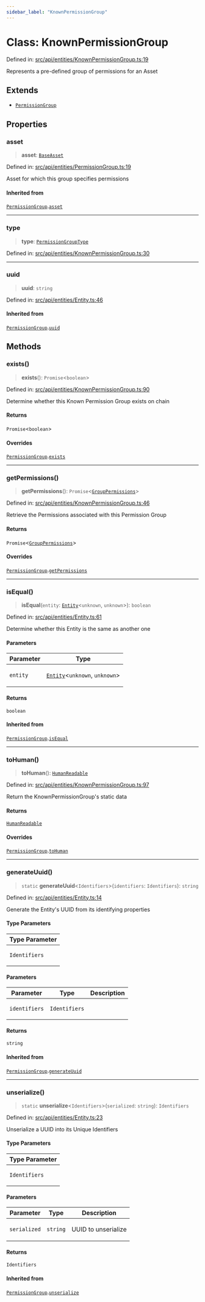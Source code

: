 ```yaml
---
sidebar_label: "KnownPermissionGroup"
---
```


# Class: KnownPermissionGroup

Defined in: [src/api/entities/KnownPermissionGroup.ts:19](https://github.com/PolymeshAssociation/polymesh-sdk/blob/bee6a2fe7a8ce5db42a6982e793782182cde2153/src/api/entities/KnownPermissionGroup.ts#L19)

Represents a pre-defined group of permissions for an Asset

## Extends

- [`PermissionGroup`](../../PermissionGroup/classes/PermissionGroup.mdx)

## Properties

### asset

> **asset**: [`BaseAsset`](../../Asset/Base/BaseAsset/classes/BaseAsset.mdx)

Defined in: [src/api/entities/PermissionGroup.ts:19](https://github.com/PolymeshAssociation/polymesh-sdk/blob/bee6a2fe7a8ce5db42a6982e793782182cde2153/src/api/entities/PermissionGroup.ts#L19)

Asset for which this group specifies permissions

#### Inherited from

[`PermissionGroup`](../../PermissionGroup/classes/PermissionGroup.mdx).[`asset`](../../PermissionGroup/classes/PermissionGroup.mdx#asset)

***

### type

> **type**: [`PermissionGroupType`](../../types/enumerations/PermissionGroupType.mdx)

Defined in: [src/api/entities/KnownPermissionGroup.ts:30](https://github.com/PolymeshAssociation/polymesh-sdk/blob/bee6a2fe7a8ce5db42a6982e793782182cde2153/src/api/entities/KnownPermissionGroup.ts#L30)

***

### uuid

> **uuid**: `string`

Defined in: [src/api/entities/Entity.ts:46](https://github.com/PolymeshAssociation/polymesh-sdk/blob/bee6a2fe7a8ce5db42a6982e793782182cde2153/src/api/entities/Entity.ts#L46)

#### Inherited from

[`PermissionGroup`](../../PermissionGroup/classes/PermissionGroup.mdx).[`uuid`](../../PermissionGroup/classes/PermissionGroup.mdx#uuid)

## Methods

### exists()

> **exists**(): `Promise`\<`boolean`\>

Defined in: [src/api/entities/KnownPermissionGroup.ts:90](https://github.com/PolymeshAssociation/polymesh-sdk/blob/bee6a2fe7a8ce5db42a6982e793782182cde2153/src/api/entities/KnownPermissionGroup.ts#L90)

Determine whether this Known Permission Group exists on chain

#### Returns

`Promise`\<`boolean`\>

#### Overrides

[`PermissionGroup`](../../PermissionGroup/classes/PermissionGroup.mdx).[`exists`](../../PermissionGroup/classes/PermissionGroup.mdx#exists)

***

### getPermissions()

> **getPermissions**(): `Promise`\<[`GroupPermissions`](../../types/type-aliases/GroupPermissions.mdx)\>

Defined in: [src/api/entities/KnownPermissionGroup.ts:46](https://github.com/PolymeshAssociation/polymesh-sdk/blob/bee6a2fe7a8ce5db42a6982e793782182cde2153/src/api/entities/KnownPermissionGroup.ts#L46)

Retrieve the Permissions associated with this Permission Group

#### Returns

`Promise`\<[`GroupPermissions`](../../types/type-aliases/GroupPermissions.mdx)\>

#### Overrides

[`PermissionGroup`](../../PermissionGroup/classes/PermissionGroup.mdx).[`getPermissions`](../../PermissionGroup/classes/PermissionGroup.mdx#getpermissions)

***

### isEqual()

> **isEqual**(`entity`: [`Entity`](../../Entity/classes/Entity.mdx)\<`unknown`, `unknown`\>): `boolean`

Defined in: [src/api/entities/Entity.ts:61](https://github.com/PolymeshAssociation/polymesh-sdk/blob/bee6a2fe7a8ce5db42a6982e793782182cde2153/src/api/entities/Entity.ts#L61)

Determine whether this Entity is the same as another one

#### Parameters

<table>
<thead>
<tr>
<th>Parameter</th>
<th>Type</th>
</tr>
</thead>
<tbody>
<tr>
<td>

`entity`

</td>
<td>

[`Entity`](../../Entity/classes/Entity.mdx)\<`unknown`, `unknown`\>

</td>
</tr>
</tbody>
</table>

#### Returns

`boolean`

#### Inherited from

[`PermissionGroup`](../../PermissionGroup/classes/PermissionGroup.mdx).[`isEqual`](../../PermissionGroup/classes/PermissionGroup.mdx#isequal)

***

### toHuman()

> **toHuman**(): [`HumanReadable`](../interfaces/HumanReadable.mdx)

Defined in: [src/api/entities/KnownPermissionGroup.ts:97](https://github.com/PolymeshAssociation/polymesh-sdk/blob/bee6a2fe7a8ce5db42a6982e793782182cde2153/src/api/entities/KnownPermissionGroup.ts#L97)

Return the KnownPermissionGroup's static data

#### Returns

[`HumanReadable`](../interfaces/HumanReadable.mdx)

#### Overrides

[`PermissionGroup`](../../PermissionGroup/classes/PermissionGroup.mdx).[`toHuman`](../../PermissionGroup/classes/PermissionGroup.mdx#tohuman)

***

### generateUuid()

> `static` **generateUuid**\<`Identifiers`\>(`identifiers`: `Identifiers`): `string`

Defined in: [src/api/entities/Entity.ts:14](https://github.com/PolymeshAssociation/polymesh-sdk/blob/bee6a2fe7a8ce5db42a6982e793782182cde2153/src/api/entities/Entity.ts#L14)

Generate the Entity's UUID from its identifying properties

#### Type Parameters

<table>
<thead>
<tr>
<th>Type Parameter</th>
</tr>
</thead>
<tbody>
<tr>
<td>

`Identifiers`

</td>
</tr>
</tbody>
</table>

#### Parameters

<table>
<thead>
<tr>
<th>Parameter</th>
<th>Type</th>
<th>Description</th>
</tr>
</thead>
<tbody>
<tr>
<td>

`identifiers`

</td>
<td>

`Identifiers`

</td>
<td>

</td>
</tr>
</tbody>
</table>

#### Returns

`string`

#### Inherited from

[`PermissionGroup`](../../PermissionGroup/classes/PermissionGroup.mdx).[`generateUuid`](../../PermissionGroup/classes/PermissionGroup.mdx#generateuuid)

***

### unserialize()

> `static` **unserialize**\<`Identifiers`\>(`serialized`: `string`): `Identifiers`

Defined in: [src/api/entities/Entity.ts:23](https://github.com/PolymeshAssociation/polymesh-sdk/blob/bee6a2fe7a8ce5db42a6982e793782182cde2153/src/api/entities/Entity.ts#L23)

Unserialize a UUID into its Unique Identifiers

#### Type Parameters

<table>
<thead>
<tr>
<th>Type Parameter</th>
</tr>
</thead>
<tbody>
<tr>
<td>

`Identifiers`

</td>
</tr>
</tbody>
</table>

#### Parameters

<table>
<thead>
<tr>
<th>Parameter</th>
<th>Type</th>
<th>Description</th>
</tr>
</thead>
<tbody>
<tr>
<td>

`serialized`

</td>
<td>

`string`

</td>
<td>

UUID to unserialize

</td>
</tr>
</tbody>
</table>

#### Returns

`Identifiers`

#### Inherited from

[`PermissionGroup`](../../PermissionGroup/classes/PermissionGroup.mdx).[`unserialize`](../../PermissionGroup/classes/PermissionGroup.mdx#unserialize)
